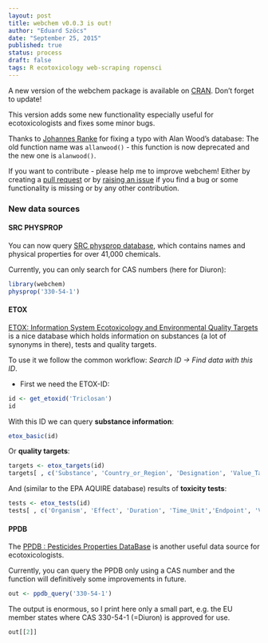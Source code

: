```yaml
---
layout: post
title: webchem v0.0.3 is out!
author: "Eduard Szöcs"
date: "September 25, 2015"
published: true
status: process
draft: false
tags: R ecotoxicology web-scraping ropensci
---
```


A new version of the webchem package is available on [CRAN](https://cran.r-project.org/web/packages/webchem/index.html).
Don't forget to update!

This version adds some new functionality especially useful for ecotoxicologists and fixes some minor bugs.

Thanks to [Johannes Ranke](https://github.com/jranke) for fixing a typo with Alan Wood's database:
The old function name was `allanwood()` - this function is now deprecated and the new one is `alanwood()`.

If you want to contribute - please help me to improve webchem!
Either by creating a [pull request](https://github.com/ropensci/webchem/blob/master/CONTRIBUTING.md) or by [raising an issue](https://github.com/ropensci/webchem/issues) if you find a bug or some functionality is missing or by any other contribution.


### New data sources

#### SRC PHYSPROP

You can now query [SRC physprop database](http://www.srcinc.com/what-we-do/environmental/scientific-databases.html), which contains names and physical properties for over 41,000 chemicals. 

Currently, you can only search for CAS numbers (here for Diuron):

```r
library(webchem)
physprop('330-54-1')
```


#### ETOX

[ETOX: Information System Ecotoxicology and Environmental Quality Targets](http://webetox.uba.de/webETOX/index.do?language=en) is a nice database which holds information on substances (a lot of synonyms in there), tests and quality targets.

To use it we follow the common workflow: *Search ID -> Find data with this ID*.

* First we need the ETOX-ID:
```r
id <- get_etoxid('Triclosan')
id
```

With this ID we can query **substance information**:

```r
etox_basic(id)
```

Or **quality targets**:

```r
targets <- etox_targets(id)
targets[ , c('Substance', 'Country_or_Region', 'Designation', 'Value_Target_LR', 'Unit')]
```

And (similar to the EPA AQUIRE database) results of **toxicity tests**:

```r
tests <- etox_tests(id)
tests[ , c('Organism', 'Effect', 'Duration', 'Time_Unit','Endpoint', 'Value', 'Unit')]
```


#### PPDB
The [PPDB : Pesticides Properties DataBase](http://sitem.herts.ac.uk/aeru/iupac/index.htm) is another useful data source for ecotoxicologists. 

Currently, you can query the PPDB only using a CAS number and the function will definitively some improvements in future.

```r
out <- ppdb_query('330-54-1')
```

The output is enormous, so I print here only a small part, e.g. the EU member states where
CAS 330-54-1 (=Diuron) is approved for use.

```r
out[[2]]
```


